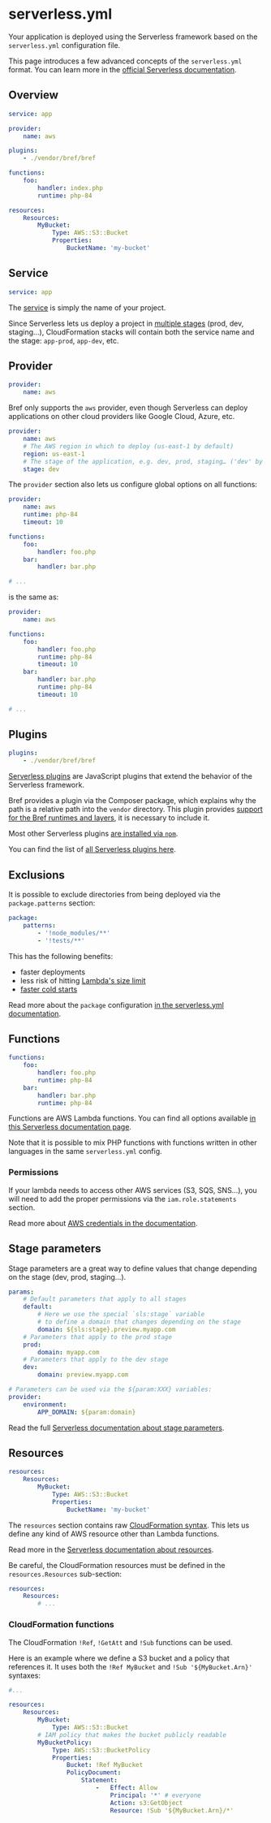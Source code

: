 
<NextSeo description="Configure your application with the serverless.yml file." />

# serverless.yml

Your application is deployed using the Serverless framework based on the `serverless.yml` configuration file.

This page introduces a few advanced concepts of the `serverless.yml` format. You can learn more in the [official Serverless documentation](https://serverless.com/framework/docs/providers/aws/).

## Overview

```yml filename="serverless.yml"
service: app

provider:
    name: aws

plugins:
    - ./vendor/bref/bref

functions:
    foo:
        handler: index.php
        runtime: php-84

resources:
    Resources:
        MyBucket:
            Type: AWS::S3::Bucket
            Properties:
                BucketName: 'my-bucket'
```

## Service

```yml
service: app
```

The [service](https://serverless.com/framework/docs/providers/aws/guide/services/) is simply the name of your project.

Since Serverless lets us deploy a project in [multiple stages](../deploy.mdx#stages) (prod, dev, staging…), CloudFormation stacks will contain both the service name and the stage: `app-prod`, `app-dev`, etc.

## Provider

```yml
provider:
    name: aws
```

Bref only supports the `aws` provider, even though Serverless can deploy applications on other cloud providers like Google Cloud, Azure, etc.

```yml
provider:
    name: aws
    # The AWS region in which to deploy (us-east-1 by default)
    region: us-east-1
    # The stage of the application, e.g. dev, prod, staging… ('dev' by default)
    stage: dev
```

The `provider` section also lets us configure global options on all functions:

```yaml
provider:
    name: aws
    runtime: php-84
    timeout: 10

functions:
    foo:
        handler: foo.php
    bar:
        handler: bar.php

# ...
```

is the same as:

```yaml
provider:
    name: aws

functions:
    foo:
        handler: foo.php
        runtime: php-84
        timeout: 10
    bar:
        handler: bar.php
        runtime: php-84
        timeout: 10

# ...
```

## Plugins

```yaml
plugins:
    - ./vendor/bref/bref
```

[Serverless plugins](https://serverless.com/framework/docs/providers/aws/guide/plugins/) are JavaScript plugins that extend the behavior of the Serverless framework.

Bref provides a plugin via the Composer package, which explains why the path is a relative path into the `vendor` directory. This plugin provides [support for the Bref runtimes and layers](../runtimes/#usage), it is necessary to include it.

Most other Serverless plugins [are installed via `npm`](https://serverless.com/framework/docs/providers/aws/guide/plugins/).

You can find the list of [all Serverless plugins here](https://serverless.com/plugins/).

## Exclusions

It is possible to exclude directories from being deployed via the `package.patterns` section:

```yaml
package:
    patterns:
        - '!node_modules/**'
        - '!tests/**'
```

This has the following benefits:

- faster deployments
- less risk of hitting [Lambda's size limit](https://docs.aws.amazon.com/lambda/latest/dg/limits.html)
- [faster cold starts](performances.md)

Read more about the `package` configuration [in the serverless.yml documentation](https://www.serverless.com/framework/docs/providers/aws/guide/packaging#patterns).

## Functions

```yaml
functions:
    foo:
        handler: foo.php
        runtime: php-84
    bar:
        handler: bar.php
        runtime: php-84
```

Functions are AWS Lambda functions. You can find all options available [in this Serverless documentation page](https://serverless.com/framework/docs/providers/aws/guide/functions/).

Note that it is possible to mix PHP functions with functions written in other languages in the same `serverless.yml` config.

### Permissions

If your lambda needs to access other AWS services (S3, SQS, SNS…), you will need to add the proper permissions via the `iam.role.statements` section.

Read more about [AWS credentials in the documentation](./aws-credentials.mdx).

## Stage parameters

Stage parameters are a great way to define values that change depending on the stage (dev, prod, staging…).

```yaml
params:
    # Default parameters that apply to all stages
    default:
        # Here we use the special `sls:stage` variable
        # to define a domain that changes depending on the stage
        domain: ${sls:stage}.preview.myapp.com
    # Parameters that apply to the prod stage
    prod:
        domain: myapp.com
    # Parameters that apply to the dev stage
    dev:
        domain: preview.myapp.com

# Parameters can be used via the ${param:XXX} variables:
provider:
    environment:
        APP_DOMAIN: ${param:domain}
```

Read the full [Serverless documentation about stage parameters](https://github.com/serverless/serverless/blob/v3/docs/guides/dashboard/parameters.md#stage-parameters).

## Resources

```yaml
resources:
    Resources:
        MyBucket:
            Type: AWS::S3::Bucket
            Properties:
                BucketName: 'my-bucket'
```

The `resources` section contains raw [CloudFormation syntax](https://docs.aws.amazon.com/AWSCloudFormation/latest/UserGuide/template-reference.html). This lets us define any kind of AWS resource other than Lambda functions.

Read more in the [Serverless documentation about resources](https://serverless.com/framework/docs/providers/aws/guide/resources/).

Be careful, the CloudFormation resources must be defined in the `resources.Resources` sub-section:

```yaml
resources:
    Resources:
        # ...
```

### CloudFormation functions

The CloudFormation `!Ref`, `!GetAtt` and `!Sub` functions can be used.

Here is an example where we define a S3 bucket and a policy that references it. It uses both the `!Ref MyBucket` and `!Sub '${MyBucket.Arn}'` syntaxes:

```yml filename="serverless.yml"
#...

resources:
    Resources:
        MyBucket:
            Type: AWS::S3::Bucket
        # IAM policy that makes the bucket publicly readable
        MyBucketPolicy:
            Type: AWS::S3::BucketPolicy
            Properties:
                Bucket: !Ref MyBucket
                PolicyDocument:
                    Statement:
                        -   Effect: Allow
                            Principal: '*' # everyone
                            Action: s3:GetObject
                            Resource: !Sub '${MyBucket.Arn}/*'
```
